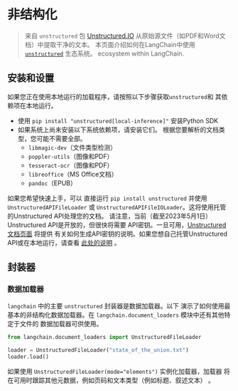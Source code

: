 # 非结构化

>来自 `unstructured` 包
[Unstructured.IO](https://www.unstructured.io/) 从原始源文件（如PDF和Word文档）中提取干净的文本。
本页面介绍如何在LangChain中使用 [`unstructured`](https://github.com/Unstructured-IO/unstructured)
生态系统。
ecosystem within LangChain.

## 安装和设置

如果您正在使用本地运行的加载程序，请按照以下步骤获取`unstructured`和
其依赖项在本地运行。

- 使用 `pip install "unstructured[local-inference]"` 安装Python SDK
- 如果系统上尚未安装以下系统依赖项，请安装它们。
  根据您要解析的文档类型，您可能不需要全部。
    - `libmagic-dev`（文件类型检测）
    - `poppler-utils`（图像和PDF）
    - `tesseract-ocr`（图像和PDF）
    - `libreoffice`（MS Office文档）
    - `pandoc`（EPUB）

如果您希望快速上手，可以
直接运行 `pip install unstructured` 并使用 `UnstructuredAPIFileLoader` 或
`UnstructuredAPIFileIOLoader`。这将使用托管的Unstructured API处理您的文档。
请注意，当前（截至2023年5月1日）Unstructured API是开放的，但很快将需要
API密钥。一旦可用，[Unstructured文档页面](https://unstructured-io.github.io/) 将提供
有关如何生成API密钥的说明。如果您想自己托管Unstructured API或在本地运行，请查看
[此处的说明](https://github.com/Unstructured-IO/unstructured-api#dizzy-instructions-for-using-the-docker-image)
。

## 封装器

### 数据加载器

`langchain` 中的主要 `unstructured` 封装器是数据加载器。以下
演示了如何使用最基本的非结构化数据加载器。在 `langchain.document_loaders` 模块中还有其他特定于文件的
数据加载器可供使用。

```python
from langchain.document_loaders import UnstructuredFileLoader

loader = UnstructuredFileLoader("state_of_the_union.txt")
loader.load()
```

如果使用 `UnstructuredFileLoader(mode="elements")` 实例化加载器，加载器
将在可用时跟踪其他元数据，例如页码和文本类型（例如标题、叙述文本）
。
